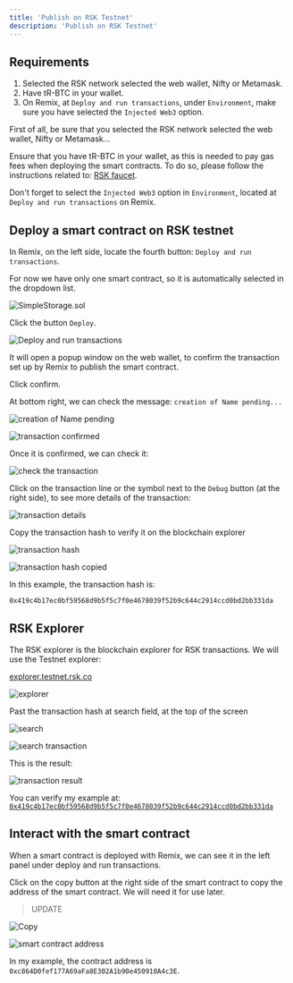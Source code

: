 ---
title: 'Publish on RSK Testnet'
description: 'Publish on RSK Testnet'
---

## Requirements

1. Selected the RSK network selected the web wallet, Nifty or Metamask.
2. Have tR-BTC in your wallet.
3. On Remix, at `Deploy and run transactions`, under `Environment`, make sure you have selected the `Injected Web3` option.

First of all, be sure that you selected the RSK network selected the web wallet, Nifty or Metamask...

Ensure that you have tR-BTC in your wallet,
as this is needed to pay gas fees when deploying the smart contracts.
To do so, please follow the instructions related to: [RSK faucet](/courses/dev/01/rsk-faucet).

Don't forget to select the `Injected Web3` option in `Environment`, located at `Deploy and run transactions` on Remix.

## Deploy a smart contract on RSK testnet

In Remix, on the left side, locate the fourth button: `Deploy and run transactions`.

For now we have only one smart contract, so it is automatically selected in the dropdown list.

![SimpleStorage.sol](/images/image-22.png)

Click the button `Deploy`.

![Deploy and run transactions](../../images/frontend-web3-injected/image-05.png)

It will open a popup window on the web wallet,
to confirm the transaction set up by Remix to publish the smart contract.

Click confirm.

At bottom right, we can check the message: `creation of Name pending...`

![creation of Name pending](/images/image-24.png)

![transaction confirmed](/images/image-25.png)

Once it is confirmed, we can check it:

![check the transaction](/images/image-26.png)

Click on the transaction line or the symbol next to the `Debug` button (at the right side), to see more details of the transaction:

![transaction details](/images/image-27.png)

Copy the transaction hash to verify it on the blockchain explorer

![transaction hash](/images/image-28.png)

![transaction hash copied](/images/image-29.png)

In this example, the transaction hash is:

`0x419c4b17ec0bf59568d9b5f5c7f0e4678039f52b9c644c2914ccd0bd2bb331da`

## RSK Explorer

The RSK explorer is the blockchain explorer for RSK transactions.
We will use the Testnet explorer:

[explorer.testnet.rsk.co](https://explorer.testnet.rsk.co/)

![explorer](../../images/remix-and-metamask-with-rsk-testnet/image-30.png)

Past the transaction hash at search field, at the top of the screen

![search](../../images/remix-and-metamask-with-rsk-testnet/image-31.png)

![search transaction](../../images/remix-and-metamask-with-rsk-testnet/image-32.png)

This is the result:

![transaction result](../../images/remix-and-metamask-with-rsk-testnet/image-33.png)

You can verify my example at: [`0x419c4b17ec0bf59568d9b5f5c7f0e4678039f52b9c644c2914ccd0bd2bb331da`](https://explorer.testnet.rsk.co/tx/0x419c4b17ec0bf59568d9b5f5c7f0e4678039f52b9c644c2914ccd0bd2bb331da)

## Interact with the smart contract

When a smart contract is deployed with Remix, we can see it in the left panel under deploy and run transactions.

Click on the copy button at the right side of the smart contract to copy the address of the smart contract. We will need it for use later.

> UPDATE

![Copy](../../images/frontend-web3-injected/image-06.png)

![smart contract address](../../images/frontend-web3-injected/image-07.png)

In my example, the contract address is `0xc864D0fef177A69aFa8E302A1b90e450910A4c3E`.
